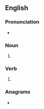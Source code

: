 {{also|Hays}}
==English==

===Pronunciation===
* {{rhymes|eɪz|lang=en}}

===Noun===
{{head|en|noun plural form}}

# {{plural of|hay|lang=en}}

===Verb===
{{head|en|verb form}}

# {{en-third-person singular of|hay}}

===Anagrams===
* {{anagrams|en|a=ahsy|SYHA|Shay|ashy|shay|yahs}}